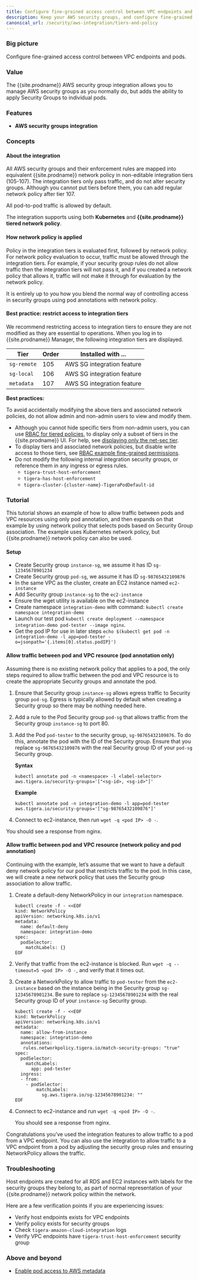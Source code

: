 ```yaml
---
title: Configure fine-grained access control between VPC endpoints and pods 
description: Keep your AWS security groups, and configure fine-grained access control between VPC endpoints and pods. 
canonical_url: /security/aws-integration/tiers-and-policy
---
```


### Big picture

Configure fine-grained access control between VPC endpoints and pods.

### Value

The {{site.prodname}} AWS security group integration allows you to manage AWS security groups as you normally do, but adds the ability to apply Security Groups to individual pods.

### Features

- **AWS security groups integration**

### Concepts

#### About the integration

All AWS security groups and their enforcement rules are mapped into equivalent {{site.prodname}} network policy in non-editable integration tiers (105-107). The integration tiers only pass traffic, and do not alter security groups. Although you cannot put tiers before them, you can add regular network policy after tier 107.

All pod-to-pod traffic is allowed by default. 

The integration supports using both **Kubernetes** and **{{site.prodname}} tiered network policy**.

#### How network policy is applied

Policy in the integration tiers is evaluated first, followed by network policy. For network policy evaluation to occur, traffic must be allowed through the integration tiers. For example, if your security group rules do not allow traffic then the integration tiers will not pass it, and if you created a network policy that allows it, traffic will not make it through for evaluation by the network policy.

It is entirely up to you how you blend the normal way of controlling access in security groups using pod annotations with network policy. 

#### Best practice: restrict access to integration tiers

We recommend restricting access to integration tiers to ensure they are not modified as they are essential to operations. When you log in to {{site.prodname}} Manager, the following integration tiers are displayed. 

| Tier        | Order | Installed with ...         |
| ----------- | ----- | -------------------------- |
| `sg-remote` | 105   | AWS SG integration feature |
| `sg-local`  | 106   | AWS SG integration feature |
| `metadata`  | 107   | AWS SG integration feature |


**Best practices:**
 
To avoid accidentally modifying the above tiers and associated network policies, do not allow admin and non-admin users to view and modify them. 
  - Although you cannot hide specific tiers from non-admin users, you can use [RBAC for tiered policies]({{site.baseurl}}/security/rbac-tiered-policies), to display only a subset of tiers in the {{site.prodname}} UI. For help, see [displaying only the net-sec tier]({{site.baseurl}}/security/rbac-tiered-policies#user-can-only-view-a-specific-tier).
  - To display tiers and associated network policies, but disable write access to those tiers, see [RBAC example fine-grained permissions]({{site.baseurl}}/security/rbac-tiered-policies#fine-grained-rbac-for-policies-and-tiers).
- Do not modify the following internal integration security groups, or reference them in any ingress or egress rules. 
  - `tigera-trust-host-enforcement`
  - `tigera-has-host-enforcement`
  - `tigera-cluster-{cluster-name}-TigeraPodDefault-id`

### Tutorial

This tutorial shows an example of how to allow traffic between pods and VPC resources using only pod annotation, and then expands on that example by using network policy that selects pods based on Security Group association. The example uses Kubernetes network policy, but {{site.prodname}} network policy can also be used.

#### Setup

- Create Security group `instance-sg`, we assume it has ID `sg-12345678901234`
- Create Security group `pod-sg`, we assume it has ID `sg-98765432109876`
- In the same VPC as the cluster, create an EC2 instance named `ec2-instance`
- Add Security group `instance-sg` to the `ec2-instance`
- Ensure the wget utility is available on the ec2-instance
- Create namespace `integration-demo` with command: `kubectl create namespace integration-demo`
- Launch our test pod `kubectl create deployment --namespace integration-demo pod-tester --image nginx`.
- Get the pod IP for use in later steps `echo $(kubectl get pod -n integration-demo -l app=pod-tester -o=jsonpath='{.items[0].status.podIP}')`

#### Allow traffic between pod and VPC resource (pod annotation only)

Assuming there is no existing network policy that applies to a pod, the only steps required to allow traffic between the pod and VPC resource is to create the appropriate Security groups and annotate the pod.

1. Ensure that Security group `instance-sg` allows egress traffic to Security group `pod-sg`. Egress is typically allowed by default when creating a Security group so there may be nothing needed here.
1. Add a rule to the Pod Security group `pod-sg` that allows traffic from the Security group `instance-sg` to port 80.
1. Add the Pod `pod-tester` to the security group, `sg-98765432109876`. To do this, annotate the pod with the ID of the Security group. Ensure that you replace `sg-98765432109876` with the real Security group ID of your `pod-sg` Security group.

   **Syntax**

   ```
   kubectl annotate pod -n <namespace> -l <label-selector> aws.tigera.io/security-groups='["<sg-id>, <sg-id>"]'
   ```
   **Example**

   ```
   kubectl annotate pod -n integration-demo -l app=pod-tester aws.tigera.io/security-groups='["sg-98765432109876"]'
   ```
1. Connect to ec2-instance, then run `wget -q <pod IP> -O -`. 

  You should see a response from nginx.

#### Allow traffic between pod and VPC resource (network policy and pod annotation)

Continuing with the example, let’s assume that we want to have a default deny network policy for our pod that restricts traffic to the pod. In this case, we will create a new network policy that uses the Security group association to allow traffic.  

1. Create a default-deny NetworkPolicy in our `integration` namespace.

   ```
   kubectl create -f - <<EOF
   kind: NetworkPolicy
   apiVersion: networking.k8s.io/v1
   metadata:
     name: default-deny
     namespace: integration-demo
   spec:
     podSelector:
       matchLabels: {}
   EOF
   ```
1. Verify that traffic from the ec2-instance is blocked. Run `wget -q --timeout=5 <pod IP> -O -`, and verify that it times out.
1. Create a NetworkPolicy to allow traffic to `pod-tester` from the `ec2-instance` based on the instance being in the Security group `sg-12345678901234`. Be sure to replace `sg-12345678901234` with the real Security group ID of your `instance-sg` Security group.

   ```
   kubectl create -f - <<EOF
   kind: NetworkPolicy
   apiVersion: networking.k8s.io/v1
   metadata:
     name: allow-from-instance
     namespace: integration-demo
     annotations:
      rules.networkpolicy.tigera.io/match-security-groups: "true"
   spec:
     podSelector:
       matchLabels:
         app: pod-tester
     ingress:
     - from:
       - podSelector:
           matchLabels:
             sg.aws.tigera.io/sg-12345678901234: ""
   EOF
   ```
1. Connect to ec2-instance and run `wget -q <pod IP> -O -`. 

   You should see a response from nginx.

Congratulations you’ve used the integration features to allow traffic to a pod from a VPC endpoint. You can also use the integration to allow traffic to a VPC endpoint from a pod by adjusting the security group rules and ensuring NetworkPolicy allows the traffic.

### Troubleshooting

Host endpoints are created for all RDS and EC2 instances with labels for the security groups they belong to, as part of normal representation of your {{site.prodname}} network policy within the network. 

Here are a few verification points if you are experiencing issues:

- Verify host endpoints exists for VPC endpoints
- Verify policy exists for security groups
- Check `tigera-amazon-cloud-integration` logs
- Verify VPC endpoints have `tigera-trust-host-enforcement` security group

### Above and beyond

- [Enable pod access to AWS metadata]({{site.baseurl}}/security/aws-integration/metadata-access)
